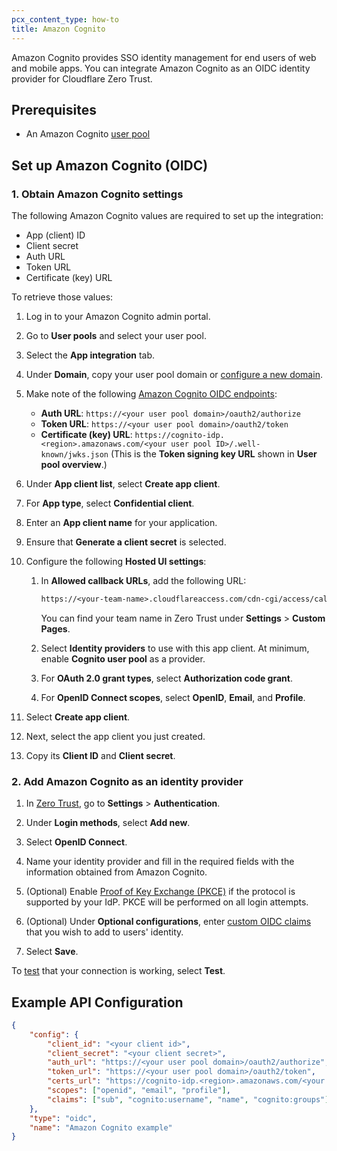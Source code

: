 ```yaml
---
pcx_content_type: how-to
title: Amazon Cognito
---
```


Amazon Cognito provides SSO identity management for end users of web and mobile apps. You can integrate Amazon Cognito as an OIDC identity provider for Cloudflare Zero Trust.

## Prerequisites

- An Amazon Cognito [user pool](https://docs.aws.amazon.com/cognito/latest/developerguide/tutorial-create-user-pool.html)

## Set up Amazon Cognito (OIDC)

### 1. Obtain Amazon Cognito settings

The following Amazon Cognito values are required to set up the integration:

- App (client) ID
- Client secret
- Auth URL
- Token URL
- Certificate (key) URL

To retrieve those values:

1. Log in to your Amazon Cognito admin portal.

2. Go to **User pools** and select your user pool.

3. Select the **App integration** tab.

4. Under **Domain**, copy your user pool domain or [configure a new domain](https://docs.aws.amazon.com/cognito/latest/developerguide/cognito-user-pools-assign-domain.html).

5. Make note of the following [Amazon Cognito OIDC endpoints](https://docs.aws.amazon.com/cognito/latest/developerguide/federation-endpoints.html):

   - **Auth URL**: `https://<your user pool domain>/oauth2/authorize`
   - **Token URL**: `https://<your user pool domain>/oauth2/token`
   - **Certificate (key) URL**: `https://cognito-idp.<region>.amazonaws.com/<your user pool ID>/.well-known/jwks.json` (This is the **Token signing key URL** shown in **User pool overview**.)

6. Under **App client list**, select **Create app client**.

7. For **App type**, select **Confidential client**.

8. Enter an **App client name** for your application.

9. Ensure that **Generate a client secret** is selected.

10. Configure the following **Hosted UI settings**:

    1. In **Allowed callback URLs**, add the following URL:

       ```txt
       https://<your-team-name>.cloudflareaccess.com/cdn-cgi/access/callback
       ```

       You can find your team name in Zero Trust under **Settings** > **Custom Pages**.

    2. Select **Identity providers** to use with this app client. At minimum, enable **Cognito user pool** as a provider.

    3. For **OAuth 2.0 grant types**, select **Authorization code grant**.

    4. For **OpenID Connect scopes**, select **OpenID**, **Email**, and **Profile**.

11. Select **Create app client**.

12. Next, select the app client you just created.

13. Copy its **Client ID** and **Client secret**.

### 2. Add Amazon Cognito as an identity provider

1. In [Zero Trust](https://one.dash.cloudflare.com/), go to **Settings** > **Authentication**.

2. Under **Login methods**, select **Add new**.

3. Select **OpenID Connect**.

4. Name your identity provider and fill in the required fields with the information obtained from Amazon Cognito.

5. (Optional) Enable [Proof of Key Exchange (PKCE)](https://www.oauth.com/oauth2-servers/pkce/) if the protocol is supported by your IdP. PKCE will be performed on all login attempts.

6. (Optional) Under **Optional configurations**, enter [custom OIDC claims](/cloudflare-one/identity/idp-integration/generic-oidc/#custom-oidc-claims) that you wish to add to users' identity.

7. Select **Save**.

To [test](/cloudflare-one/identity/idp-integration/#test-idps-in-zero-trust) that your connection is working, select **Test**.

## Example API Configuration

```json
{
	"config": {
		"client_id": "<your client id>",
		"client_secret": "<your client secret>",
		"auth_url": "https://<your user pool domain>/oauth2/authorize",
		"token_url": "https://<your user pool domain>/oauth2/token",
		"certs_url": "https://cognito-idp.<region>.amazonaws.com/<your user pool ID>/.well-known/jwks.json",
		"scopes": ["openid", "email", "profile"],
		"claims": ["sub", "cognito:username", "name", "cognito:groups"]
	},
	"type": "oidc",
	"name": "Amazon Cognito example"
}
```
